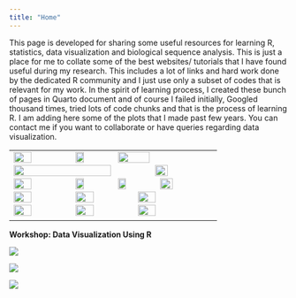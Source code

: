 ```yaml
---
title: "Home"
---
```


<p align="justify">

This page is developed for sharing some useful resources for learning R, statistics, data visualization and biological sequence analysis. This is just a place for me to collate some of the best websites/ tutorials that I have found useful during my research. This includes a lot of links and hard work done by the dedicated R community and I just use only a subset of codes that is relevant for my work. In the spirit of learning process, I created these bunch of pages in Quarto document and of course I failed initially, Googled thousand times, tried lots of code chunks and that is the process of learning R. I am adding here some of the plots that I made past few years. You can contact me if you want to collaborate or have queries regarding data visualization.

</p>

|                                                                                                                                                                                                                                                                                                                                                                                                                                                                                                                                                                                        |
|:--------------------------------------------------------|
| <img src="files/7.jpg" width="30%"/> <img src="files/8.jpg" width="20%"/> <img src="files/9.jpg" width="40%"/> <img src="files/10.jpg" width="70%"/> <img src="files/11.jpg" width="25%"/> <img src="files/12.jpg" width="30%"/> <img src="files/13.jpg" width="20%"/> <img src="files/14.jpg" width="20%"/> <img src="files/15.jpg" width="25%"/> <img src="files/16.jpg" width="30%"/> <img src="files/17.jpg" width="30%"/> <img src="files/18.jpg" width="30%"/> <img src="files/19.jpg" width="30%"/> <img src="files/20.jpg" width="30%"/> <img src="files/21.jpg" width="30%"/> |

**Workshop: Data Visualization Using R**

::: {layout="[[1,1], [1]]"}
![](22.jpg)

![](23.jpg)

![](workshop.jpg)
:::

